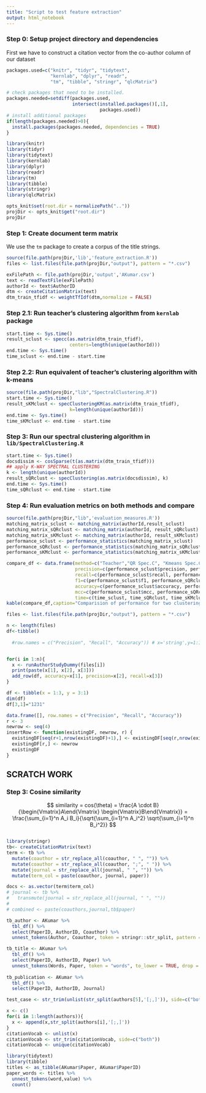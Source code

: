 ```yaml
---
title: "Script to test feature extraction"
output: html_notebook
---
```


### Step 0: Setup project directory and dependencies
First we have to construct a citation vector from the co-author column of our dataset
```r
packages.used=c("knitr", "tidyr", "tidytext",
                "kernlab", "dplyr", "readr",
                "tm", "tibble", "stringr", "qlcMatrix")

# check packages that need to be installed.
packages.needed=setdiff(packages.used, 
                        intersect(installed.packages()[,1], 
                                  packages.used))
# install additional packages
if(length(packages.needed)>0){
  install.packages(packages.needed, dependencies = TRUE)
}

library(knitr)
library(tidyr)
library(tidytext)
library(kernlab)
library(dplyr)
library(readr)
library(tm)
library(tibble)
library(stringr)
library(qlcMatrix)

opts_knit$set(root.dir = normalizePath(".."))
projDir <- opts_knit$get("root.dir")
projDir
```

### Step 1: Create document term matrix
We use the `tm` package to create a corpus of the title strings.
```r
source(file.path(projDir,'lib','feature_extraction.R'))
files <- list.files(file.path(projDir,"output"), pattern = "*.csv")

exFilePath <- file.path(projDir,'output','AKumar.csv')
text <- readTextFile(exFilePath)
authorId <- text$AuthorID
dtm <- createCitationMatrix(text)
dtm_train_tfidf <- weightTfIdf(dtm,normalize = FALSE)
```

### Step 2.1: Run teacher's clustering algorithm from `kernlab` package
```r
start.time <- Sys.time()
result_sclust <- specc(as.matrix(dtm_train_tfidf), 
                       centers=length(unique(authorId)))
end.time <- Sys.time()
time_sclust <- end.time - start.time


```

### Step 2.2: Run equivalent of teacher's clustering algorithm with k-means
```r
source(file.path(projDir,"lib","SpectralClustering.R"))
start.time <- Sys.time()
result_sKMclust <- specClusteringKM(as.matrix(dtm_train_tfidf), 
                       k=length(unique(authorId)))
end.time <- Sys.time()
time_sKMclust <- end.time - start.time
```

### Step 3: Run our spectral clustering algorithm in `lib/SpectralClustering.R`
```r
start.time <- Sys.time()
docsdissim <- cosSparse(t(as.matrix(dtm_train_tfidf)))
## apply K-WAY SPECTRAL CLUSTERING
k <- length(unique(authorId))
result_sQRclust <- specClustering(as.matrix(docsdissim), k)
end.time <- Sys.time()
time_sQRclust <- end.time - start.time
```

### Step 4: Run evaluation metrics on both methods and compare
```r
source(file.path(projDir,"lib",'evaluation_measures.R'))
matching_matrix_sclust <- matching_matrix(authorId,result_sclust)
matching_matrix_sQRclust <- matching_matrix(authorId, result_sQRclust)
matching_matrix_sKMclust <- matching_matrix(authorId, result_sKMclust)
performance_sclust <- performance_statistics(matching_matrix_sclust)
performance_sQRclust <- performance_statistics(matching_matrix_sQRclust)
performance_sKMclust <- performance_statistics(matching_matrix_sKMclust)
```

```r
compare_df <- data.frame(method=c("Teacher","QR Spec.C", "Kmeans Spec.C"),
                         precision=c(performance_sclust$precision, performance_sQRclust$precision, performance_sKMclust$precision),
                         recall=c(performance_sclust$recall, performance_sQRclust$recall, performance_sKMclust$recall),
                         f1=c(performance_sclust$f1, performance_sQRclust$f1, performance_sKMclust$f1),
                         accuracy=c(performance_sclust$accuracy, performance_sQRclust$accuracy, performance_sKMclust$accuracy),
                         mcc=c(performance_sclust$mcc, performance_sQRclust$mcc, performance_sKMclust$mcc),
                         time=c(time_sclust, time_sQRclust, time_sKMclust))
kable(compare_df,caption="Comparision of performance for two clustering methods",digits = 2)
```

```r
files <- list.files(file.path(projDir,"output"), pattern = "*.csv")

n <- length(files)
df<-tibble()
  
  #row.names = c("Precision", "Recall", "Accuracy")) # x='string',y=1:10,z='string'


for(i in 1:n){
  x <- runAuthorStudyDummy(files[i])
  print(paste(x[1], x[2], x[3]))
  add_row(df, accuracy=x[1], precision=x[2], recall=x[3])
}


```

```r
df <- tibble(x = 1:3, y = 3:1)
dim(df)
df[3,1]="1231"

```


```r

data.frame([], row.names = c("Precision", "Recall", "Accuracy"))
r <- 3
newrow <- seq(4)
insertRow <- function(existingDF, newrow, r) {
  existingDF[seq(r+1,nrow(existingDF)+1),] <- existingDF[seq(r,nrow(existingDF)),]
  existingDF[r,] <- newrow
  existingDF
}

```


SCRATCH WORK
-----------------------------------------------------------------------------------------------------------------------
### Step 3: Cosine similarity
$$
similarity = cos(\theta) = \frac{A \cdot B}{\begin{Vmatrix}A\end{Vmatrix} \begin{Vmatrix}B\end{Vmatrix}} = \frac{\sum_{i=1}^n A_i B_i}{\sqrt{\sum_{i=1}^n A_i^2} \sqrt{\sum_{i=1}^n B_i^2}}
$$
```r

```


```r
library(stringr)
tb<- createCitationMatrix(text)
term <- tb %>%
  mutate(coauthor = str_replace_all(coauthor, " ", "")) %>%
  mutate(coauthor = str_replace_all(coauthor, ";", " ")) %>%
  mutate(journal = str_replace_all(journal, " ", "")) %>%
  mutate(term_col = paste(coauthor, journal, paper))

docs <- as.vector(term$term_col)
# journal <- tb %>%
#   transmute(journal = str_replace_all(journal, " ", ""))
# 
# combined <- paste(coauthors,journal,tb$paper)

```


```r

tb_author <- AKumar %>%
  tbl_df() %>%
  select(PaperID, AuthorID, Coauthor) %>%
  unnest_tokens(Author, Coauthor, token = stringr::str_split, pattern = '[;,]')

tb_title <- AKumar %>%
  tbl_df() %>%
  select(PaperID, AuthorID, Paper) %>%
  unnest_tokens(Words, Paper, token = "words", to_lower = TRUE, drop = TRUE)
  
tb_publication <- AKumar %>%
  tbl_df() %>%
  select(PaperID, AuthorID, Journal)

```


```r
test_case <- str_trim(unlist(str_split(authors[5],'[;,]')), side=c("both"))

x <- c()
for(i in 1:length(authors)){
  x <- append(x,str_split(authors[i],'[;,]'))
}
citationVocab <- unlist(x)
citationVocab <- str_trim(citationVocab, side=c("both"))
citationVocab <- unique(citationVocab)
```


```r
library(tidytext)
library(tibble)
titles <- as_tibble(AKumar$Paper, AKumar$PaperID)
paper_words <- titles %>%
  unnest_tokens(word,value) %>%
  count()

```
